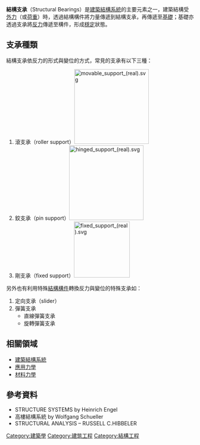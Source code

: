 '''結構支承'''（Structural Bearings）是[[建築結構系統|建築結構系統]]的主要元素之一，建築結構受[[力|外力]]（或[[結構荷重|荷重]]）時，透過結構構件將力量傳遞到結構支承，再傳遞至[[基礎|基礎]]；基礎亦透過支承將[[結構反力|反力]]傳遞至構件，形成[[穩定|穩定]]狀態。

==支承種類==
結構支承依反力的形式與變位的方式，常見的支承有以下三種：
#滾支承（roller support）[[File:movable_support_(real).svg|200px]]
#鉸支承（pin support）[[File:hinged_support_(real).svg|200px]]
#剛支承（fixed support）[[File:fixed_support_(real).svg|150px]]
另外也有利用特殊[[結構構件|結構構件]]轉換反力與變位的特殊支承如：
#定向支承（slider）
#彈簧支承
#*直線彈簧支承
#*旋轉彈簧支承

==相關領域==
*[[建築結構系統|建築結構系統]]
*[[應用力學|應用力學]]
*[[材料力學|材料力學]]

==參考資料==
*STRUCTURE SYSTEMS by Heinrich Engel
*高樓結構系統 by Wolfgang Schueller
*STRUCTURAL ANALYSIS – RUSSELL C.HIBBELER

{{arch-stub}}
{{建筑}}

[[Category:建築學|Category:建築學]]
[[Category:建筑工程|Category:建筑工程]]
[[Category:結構工程|Category:結構工程]]